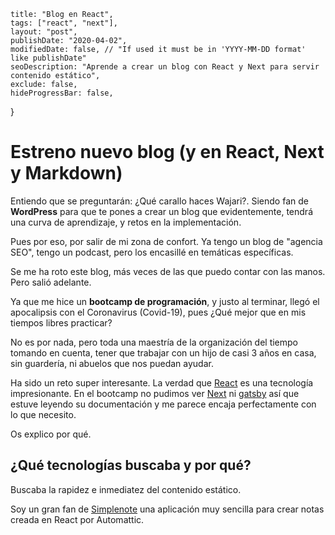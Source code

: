 
    title: "Blog en React",
    tags: ["react", "next"], 
    layout: "post",
    publishDate: "2020-04-02",
    modifiedDate: false, // "If used it must be in 'YYYY-MM-DD format' like publishDate"
    seoDescription: "Aprende a crear un blog con React y Next para servir contenido estático",
    exclude: false,
    hideProgressBar: false,
}

<BlogMeta data={props} />

# Estreno nuevo blog (y en React, Next y Markdown)

Entiendo que se preguntarán: ¿Qué carallo haces Wajari?. 
Siendo fan de **WordPress** para que te pones a crear un blog que evidentemente, 
tendrá una curva de aprendizaje, y retos en la implementación. 

Pues por eso, por salir de mi zona de confort. Ya tengo un blog de "agencia SEO", tengo un podcast, 
pero los encasillé en temáticas específicas. 

Se me ha roto este blog, más veces de las que puedo contar con las manos. Pero salió adelante. 

Ya que me hice un **bootcamp de programación**, y justo al terminar, 
llegó el apocalipsis con el Coronavirus (Covid-19), pues ¿Qué mejor que en mis tiempos libres practicar? 

No es por nada, pero toda una maestría de la organización del tiempo tomando en cuenta, tener que trabajar con
un hijo de casi 3 años en casa, sin guardería, ni abuelos que nos puedan ayudar. 

Ha sido un reto super interesante. La verdad que [React](https://es.reactjs.org/) es una tecnología impresionante. 
En el bootcamp no pudimos ver [Next](https://nextjs.org/) ni [gatsby](https://gatsby.com) así que estuve leyendo 
su documentación y me parece encaja perfectamente con lo que necesito. 

Os explico por qué. 

## ¿Qué tecnologías buscaba y por qué? 

Buscaba la rapidez e inmediatez del contenido estático. 

Soy un gran fan de [Simplenote](https://simplenote.com/) una aplicación muy sencilla para crear notas creada en React
por Automattic. 
